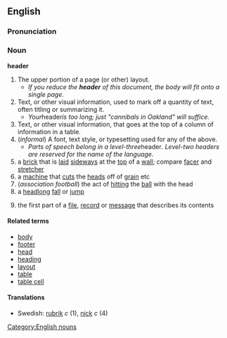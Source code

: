==English==
===Pronunciation===
{{IPA|/ˈhɛdə/ ''or'' /ˈhɛdɚ/}}

===Noun===
'''header'''

# The upper portion of a page (or other) layout.
#* ''If you reduce the '''header''' of this document, the body will fit onto a single page.''
# Text, or other visual information, used to mark off a quantity of text, often titling or summarizing it.
#* ''Your ''header'' is too long; just "cannibals in Oakland" will suffice.''
# Text, or other visual information, that goes at the top of a column of information in a table.
# (''informal'') A font, text style, or typesetting used for any of the above.
#* ''Parts of speech belong in a level-three ''header''.  Level-two headers are reserved for the name of the language.''
# a [[brick]] that is [[laid]] [[sideways]] at the [[top]] of a [[wall]]; compare [[facer]] and [[stretcher]]
# a [[machine]] that [[cut]]s the [[head]]s off of [[grain]] etc
#(''association football'') the act of [[hitting]] the [[ball]] with the head
# a [[headlong]] [[fall]] or [[jump]]
#{{computing}} the first part of a [[file]], [[record]] or [[message]] that describes its contents

====Related terms====
* [[body]]
* [[footer]]
* [[head]]
* [[heading]]
* [[layout]]
* [[table]]
* [[table cell]]

====Translations====
*Swedish: [[rubrik]] ''c'' (1), [[nick]] ''c'' (4)
[[Category:English nouns]]
